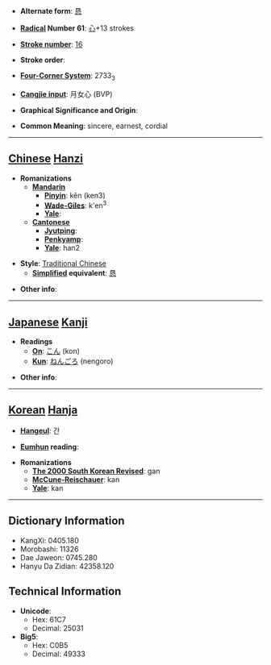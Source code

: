 * '''Alternate form''': [[恳]]

* '''[[Wiktionary:Chinese radical index| Radical]] Number 61''': [[Wiktionary:Chinese radical index 心|心]]+13 strokes

* '''[[Wiktionary:Chinese total strokes index|Stroke number]]''': [[Wiktionary:Chinese total strokes index 16|16]]

* '''Stroke order''': 

* '''[[Wiktionary:Chinese four corner index|Four-Corner System]]''': 2733<sub>3</sub>

* '''[[Wiktionary:Chinese Cangjie index|Cangjie input]]''': 月女心 (BVP)

* '''Graphical Significance and Origin''': 

* '''Common Meaning''': sincere, earnest, cordial

----

== [[Chinese]] [[Hanzi]] ==

* '''Romanizations'''
** '''[[Mandarin]]'''
*** '''[[Pinyin]]''': kěn (ken3)
*** '''[[Wade-Giles]]''': k'en<sup>3</sup>
*** '''[[Yale]]''': 
** '''[[Cantonese]]'''
*** '''[[Jyutping]]''':
*** '''[[Penkyamp]]''': 
*** '''[[Yale]]''': han2

* '''Style''': [[Traditional Chinese]] 
** '''[[Simplified Chinese|Simplified]] equivalent''': [[恳]]

* '''Other info''': 

----

== [[Japanese]] [[Kanji]] ==

* '''Readings'''
** '''[[On]]''': [[こん]] (kon)
** '''[[Kun]]''': [[ねんごろ]] (nengoro)

* '''Other info''':  

----

== [[Korean]] [[Hanja]] ==

* '''[[Hangeul]]''': 간

* '''[[Eumhun]] reading''': 

* '''Romanizations'''
** '''[[The 2000 South Korean Revised Romanization|The 2000 South Korean Revised]]''': gan
** '''[[McCune-Reischauer]]''': kan
** '''[[Yale]]''': kan

----

== Dictionary Information ==

* KangXi: 0405.180
* Morobashi: 11326
* Dae Jaweon: 0745.280
* Hanyu Da Zidian: 42358.120

== Technical Information ==

* '''Unicode''':
** Hex: 61C7
** Decimal: 25031
* '''Big5''':
** Hex: C0B5
** Decimal: 49333